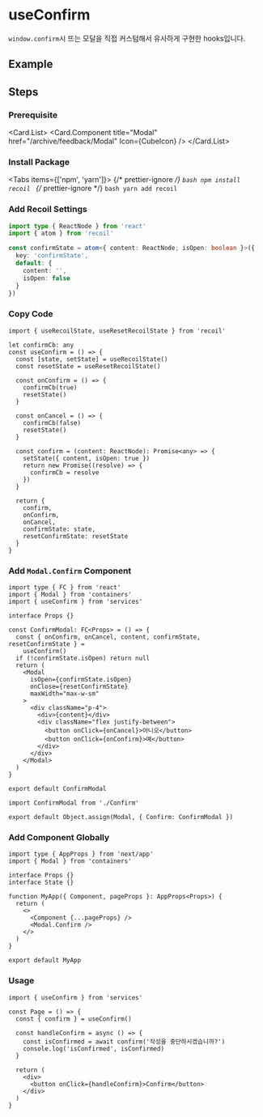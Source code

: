 
<BackTop />

# useConfirm

`window.confirm`시 뜨는 모달을 직접 커스텀해서 유사하게 구현한 hooks입니다.

## Example

## Steps

<div className='steps'>

### Prerequisite

<Card.List>
  <Card.Component
    title="Modal"
    href="/archive/feedback/Modal"
    Icon={CubeIcon}
  />
</Card.List>

### Install Package

<Tabs items={['npm', 'yarn']}>
  {/* prettier-ignore */}
  <Tab>
    ```bash
    npm install recoil
    ```
    </Tab>
  {/* prettier-ignore */}
  <Tab>
    ```bash
    yarn add recoil
    ```
</Tab>
</Tabs>

### Add Recoil Settings

```ts filename="services/store/index.ts"
import type { ReactNode } from 'react'
import { atom } from 'recoil'

const confirmState = atom<{ content: ReactNode; isOpen: boolean }>({
  key: 'confirmState',
  default: {
    content: '',
    isOpen: false
  }
})
```

### Copy Code

```tsx filename="services/hooks/index.tsx"
import { useRecoilState, useResetRecoilState } from 'recoil'

let confirmCb: any
const useConfirm = () => {
  const [state, setState] = useRecoilState()
  const resetState = useResetRecoilState()

  const onConfirm = () => {
    confirmCb(true)
    resetState()
  }

  const onCancel = () => {
    confirmCb(false)
    resetState()
  }

  const confirm = (content: ReactNode): Promise<any> => {
    setState({ content, isOpen: true })
    return new Promise((resolve) => {
      confirmCb = resolve
    })
  }

  return {
    confirm,
    onConfirm,
    onCancel,
    confirmState: state,
    resetConfirmState: resetState
  }
}
```

### Add `Modal.Confirm` Component

```tsx filename="containers/Modal/Confirm/index.tsx"
import type { FC } from 'react'
import { Modal } from 'containers'
import { useConfirm } from 'services'

interface Props {}

const ConfirmModal: FC<Props> = () => {
  const { onConfirm, onCancel, content, confirmState, resetConfirmState } =
    useConfirm()
  if (!confirmState.isOpen) return null
  return (
    <Modal
      isOpen={confirmState.isOpen}
      onClose={resetConfirmState}
      maxWidth="max-w-sm"
    >
      <div className="p-4">
        <div>{content}</div>
        <div className="flex justify-between">
          <button onClick={onCancel}>아니오</button>
          <button onClick={onConfirm}>예</button>
        </div>
      </div>
    </Modal>
  )
}

export default ConfirmModal
```

```tsx filename="containers/Modal/index.tsx"
import ConfirmModal from './Confirm'

export default Object.assign(Modal, { Confirm: ConfirmModal })
```

### Add Component Globally

```tsx filename="page/_app.tsx"
import type { AppProps } from 'next/app'
import { Modal } from 'containers'

interface Props {}
interface State {}

function MyApp({ Component, pageProps }: AppProps<Props>) {
  return (
    <>
      <Component {...pageProps} />
      <Modal.Confirm />
    </>
  )
}

export default MyApp
```

### Usage

```tsx
import { useConfirm } from 'services'

const Page = () => {
  const { confirm } = useConfirm()

  const handleConfirm = async () => {
    const isConfirmed = await confirm('작성을 중단하시겠습니까?')
    console.log('isConfirmed', isConfirmed)
  }

  return (
    <div>
      <button onClick={handleConfirm}>Confirm</button>
    </div>
  )
}
```

</div>

<Comment />
